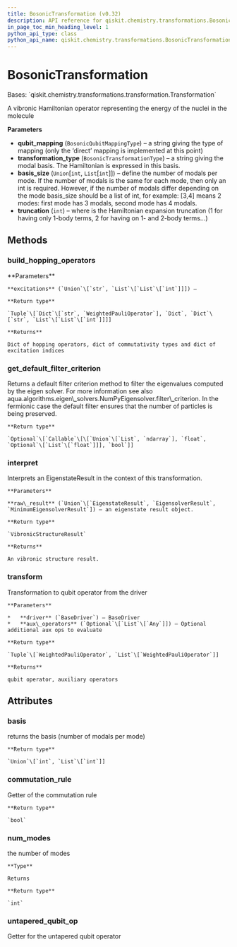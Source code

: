 ```yaml
---
title: BosonicTransformation (v0.32)
description: API reference for qiskit.chemistry.transformations.BosonicTransformation in qiskit v0.32
in_page_toc_min_heading_level: 1
python_api_type: class
python_api_name: qiskit.chemistry.transformations.BosonicTransformation
---
```


# BosonicTransformation

<Class id="qiskit.chemistry.transformations.BosonicTransformation" isDedicatedPage={true} github="https://github.com/qiskit-community/qiskit-aqua/tree/stable/0.9/qiskit/chemistry/transformations/bosonic_transformation.py" signature="BosonicTransformation(qubit_mapping=<BosonicQubitMappingType.DIRECT: 'direct'>, transformation_type=<BosonicTransformationType.HARMONIC: 'harmonic'>, basis_size=2, truncation=3)" modifiers="class">
  Bases: `qiskit.chemistry.transformations.transformation.Transformation`

  A vibronic Hamiltonian operator representing the energy of the nuclei in the molecule

  **Parameters**

  *   **qubit\_mapping** (`BosonicQubitMappingType`) – a string giving the type of mapping (only the ‘direct’ mapping is implemented at this point)
  *   **transformation\_type** (`BosonicTransformationType`) – a string giving the modal basis. The Hamiltonian is expressed in this basis.
  *   **basis\_size** (`Union`\[`int`, `List`\[`int`]]) – define the number of modals per mode. If the number of modals is the same for each mode, then only an int is required. However, if the number of modals differ depending on the mode basis\_size should be a list of int, for example: \[3,4] means 2 modes: first mode has 3 modals, second mode has 4 modals.
  *   **truncation** (`int`) – where is the Hamiltonian expansion truncation (1 for having only 1-body terms, 2 for having on 1- and 2-body terms…)

  ## Methods

  <span id="qiskit-chemistry-transformations-bosonictransformation-build-hopping-operators" />

  ### build\_hopping\_operators

  <Function id="qiskit.chemistry.transformations.BosonicTransformation.build_hopping_operators" signature="BosonicTransformation.build_hopping_operators(excitations='sd')">
    **Parameters**

    **excitations** (`Union`\[`str`, `List`\[`List`\[`int`]]]) –

    **Return type**

    `Tuple`\[`Dict`\[`str`, `WeightedPauliOperator`], `Dict`, `Dict`\[`str`, `List`\[`List`\[`int`]]]]

    **Returns**

    Dict of hopping operators, dict of commutativity types and dict of excitation indices
  </Function>

  <span id="qiskit-chemistry-transformations-bosonictransformation-get-default-filter-criterion" />

  ### get\_default\_filter\_criterion

  <Function id="qiskit.chemistry.transformations.BosonicTransformation.get_default_filter_criterion" signature="BosonicTransformation.get_default_filter_criterion()">
    Returns a default filter criterion method to filter the eigenvalues computed by the eigen solver. For more information see also aqua.algorithms.eigen\_solvers.NumPyEigensolver.filter\_criterion. In the fermionic case the default filter ensures that the number of particles is being preserved.

    **Return type**

    `Optional`\[`Callable`\[\[`Union`\[`List`, `ndarray`], `float`, `Optional`\[`List`\[`float`]]], `bool`]]
  </Function>

  <span id="qiskit-chemistry-transformations-bosonictransformation-interpret" />

  ### interpret

  <Function id="qiskit.chemistry.transformations.BosonicTransformation.interpret" signature="BosonicTransformation.interpret(raw_result)">
    Interprets an EigenstateResult in the context of this transformation.

    **Parameters**

    **raw\_result** (`Union`\[`EigenstateResult`, `EigensolverResult`, `MinimumEigensolverResult`]) – an eigenstate result object.

    **Return type**

    `VibronicStructureResult`

    **Returns**

    An vibronic structure result.
  </Function>

  <span id="qiskit-chemistry-transformations-bosonictransformation-transform" />

  ### transform

  <Function id="qiskit.chemistry.transformations.BosonicTransformation.transform" signature="BosonicTransformation.transform(driver, aux_operators=None)">
    Transformation to qubit operator from the driver

    **Parameters**

    *   **driver** (`BaseDriver`) – BaseDriver
    *   **aux\_operators** (`Optional`\[`List`\[`Any`]]) – Optional additional aux ops to evaluate

    **Return type**

    `Tuple`\[`WeightedPauliOperator`, `List`\[`WeightedPauliOperator`]]

    **Returns**

    qubit operator, auxiliary operators
  </Function>

  ## Attributes

  ### basis

  <Attribute id="qiskit.chemistry.transformations.BosonicTransformation.basis">
    returns the basis (number of modals per mode)

    **Return type**

    `Union`\[`int`, `List`\[`int`]]
  </Attribute>

  ### commutation\_rule

  <Attribute id="qiskit.chemistry.transformations.BosonicTransformation.commutation_rule">
    Getter of the commutation rule

    **Return type**

    `bool`
  </Attribute>

  ### num\_modes

  <Attribute id="qiskit.chemistry.transformations.BosonicTransformation.num_modes">
    the number of modes

    **Type**

    Returns

    **Return type**

    `int`
  </Attribute>

  ### untapered\_qubit\_op

  <Attribute id="qiskit.chemistry.transformations.BosonicTransformation.untapered_qubit_op">
    Getter for the untapered qubit operator
  </Attribute>
</Class>

